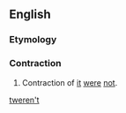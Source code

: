 ==English==

===Etymology===
{{suffix|'twere|n't}}

===Contraction===
{{en-cont}}

# Contraction of [[it]] [[were]] [[not]].

[[Category:English double contractions|tweren't]]